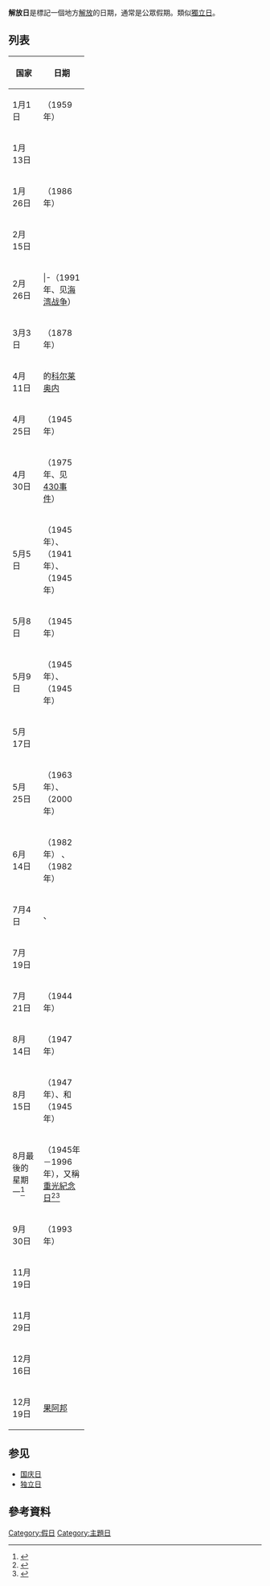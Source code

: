 {{NoteTA
|G1=TO
}}
'''解放日'''是標記一個地方[[解放|解放]]的日期，通常是公眾假期。類似[[獨立日|獨立日]]。

== 列表 ==
{| class="wikitable sortable" 
|- bgcolor=#cccccc
! width="18%"|国家
! width="12%"|日期
|- 
|1月1日||{{flag|古巴}}（1959年）
|-
|1月13日||{{flag|多哥}}
|-
|1月26日||{{flag|乌干达}}（1986年）
|-
|2月15日||{{flag|阿富汗}}
|-
|2月26日||{{flag|科威特}}
|-（1991年、见[[海湾战争|海湾战争]]）
|-
|3月3日|| {{flag|保加利亚}}（1878年）
|-
|4月11日||{{flag|Sicily}}的[[科尔莱奥内|科尔莱奥内]]
|-
|4月25日||{{flag|意大利}}（1945年）
|-
|4月30日||{{flag|越南}}（1975年、见[[430事件|430事件]]）
|-
|5月5日||{{flag|丹麦}}（1945年）、{{flag|埃塞俄比亚}}（1941年）、{{flag|荷兰}}（1945年）
|-
|5月8日||{{flag|挪威}}（1945年）
|-
|5月9日||{{flag|根西岛}}（1945年）、{{flag|泽西岛}}（1945年）
|-
|5月17日||{{flag|刚果民主共和国}}
|-
|5月25日||{{flag|Africa}}（1963年）、{{flag|黎巴嫩}}（2000年）
|-
|6月14日||{{flag|福克兰群岛}}（1982年） 、{{flag|南乔治亚岛和南桑威奇群岛}}（1982年）
|-
|7月4日||{{flag|北马里亚纳群岛}}、{{flag|卢旺达}}
|-
|7月19日||{{flag|尼加拉瓜}}
|-
|7月21日||{{flag|关岛}}（1944年）
|-
|8月14日||{{flag|巴基斯坦}}（1947年）
|-
|8月15日||{{flag|印度}}（1947年）、{{flag|朝鮮}}和{{flag|大韓民國}}（1945年）
|-
|8月最後的星期一<ref name="遺忘了的重光紀念日">{{cite news |title=我們丟失的不只是一天假期 遺忘了的重光紀念日 |url=https://hk.news.appledaily.com/local/daily/article/20120826/18000529 |work=蘋果日報 |date=2012-08-26 |accessdate=2018-11-20 |archive-date=2020-06-21 |archive-url=https://web.archive.org/web/20200621134159/https://hk.news.appledaily.com/local/daily/article/20120826/18000529 |dead-url=yes }}</ref>||{{flag|英屬香港}}（1945年－1996年），又稱[[重光紀念日|重光紀念日]]<ref name="香港重光日">{{cite web |title=香港重光日 |url=https://lastminhkhistory.com/archives/1972 |accessdate=2022-02-08 |archive-url=https://web.archive.org/web/20220211201736/https://lastminhkhistory.com/archives/1972 |archive-date=2022-02-11 |dead-url=yes }}</ref><ref name="香港重光紀念系列（三）">{{cite web |title=香港重光紀念系列（三） |url=https://www.passiontimes.hk/article/09-01-2015/25363 |accessdate=2022-06-14 |archiveurl=https://web.archive.org/web/20181224001412/https://www.passiontimes.hk/article/09-01-2015/25363 |archivedate=2018-12-24 |deadurl=no }}</ref>
|-
|9月30日||{{flag|阿布哈茲}}（1993年）
|-
|11月19日||{{flag|马里}}
|-
|11月29日||{{flag|阿尔巴尼亚}}
|-
|12月16日||{{flag|孟加拉国}}
|-
|12月19日||{{flag|印度}}[[果阿邦|果阿邦]] 
|}

== 参见 ==
* [[国庆日|国庆日]]
* [[独立日|独立日]]

== 參考資料 ==
{{reflist|2}}
{{同类索引}}
[[Category:假日|Category:假日]]
[[Category:主題日|Category:主題日]]